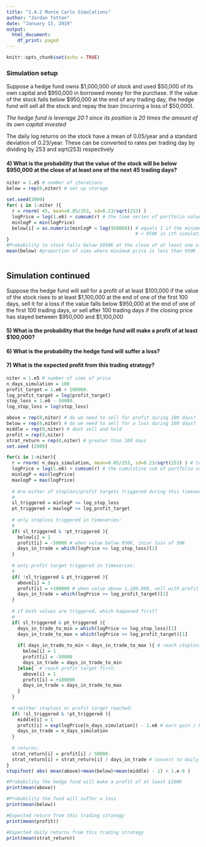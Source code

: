 ---
title: "2.4.2 Monte Carlo Simulations"
author: "Jordan Totten"
date: "January 13, 2019"
output:
  html_document:
    df_print: paged
---

```{r setup, include=FALSE}
knitr::opts_chunk$set(echo = TRUE)
```

### Simulation setup

Suppose a hedge fund owns $1,000,000 of stock and used $50,000 of its own capital and $950,000 in borrowed money for the purchase.
If the value of the stock falls below $950,000 at the end of any trading day, the hedge fund will sell all the stock and repay
the loan (incurring a loss of $50,000).

*The hedge fund is leverage 20:1 since its position is 20 times the amount of its own capital invested*

The daily log returns on the stock have a mean of 0.05/year and a standard deviation of 0.23/year. These can be converted to rates
per trading day by dividing by 253 and sqrt(253) respectively

#### 4) What is the probability that the value of the stock will be below $950,000 at the close of at least one of the next 45 trading days?

```{r}

niter = 1.e5 # number of iterations
below = rep(0,niter) # set up storage

set.seed(2009)
for( i in 1:niter ){
  r = rnorm( 45, mean=0.05/253, sd=0.23/sqrt(253) )
  logPrice = log(1.e6) + cumsum(r) # the time series of portfolio values
  minlogP = min(logPrice)
  below[i] = as.numeric(minlogP < log(950000)) # equals 1 if the minimum price over 45 days is 
                                               # < 950K in ith simulation
}
#Probability to stock falls below $950K at the close of at least one of the next 45 trading days
mean(below) #proportion of sims where minimum price is less than 950K
        
```

## Simulation continued
Suppose the hedge fund will sell for a profit of at least $100,000
if the value of the stock rises to at least $1,100,000 at the end of one of the first 
100 days, sell it for a loss if the value falls below $950,000 at the end of one 
of the first 100 trading days, or sell after 100 trading days if the closing price has 
stayed between $950,000 and $1,100,000
 
#### 5) What is the probability that the hedge fund will make a profit of at least $100,000?

#### 6) What is the probability the hedge fund will suffer a loss?

#### 7) What is the expected profit from this trading strategy?


```{r}
niter = 1.e5 # number of sims of price
n_days_simulation = 100
profit_target = 1.e6 + 100000.
log_profit_target = log(profit_target)
stop_loss = 1.e6 - 50000.
log_stop_loss = log(stop_loss)

above = rep(0,niter) # do we need to sell for profit during 100 days?
below = rep(0,niter) # do we need to sell for a loss during 100 days?
middle = rep(0,niter) # dont sell and hold 
profit = rep(0,niter)
strat_return = rep(0,niter) # greater than 100 days
set.seed (2009)

for(i in 1:niter){
  r = rnorm( n_days_simulation, mean=0.05/253, sd=0.23/sqrt(253) ) # trade for n simulated days 
  logPrice = log(1.e6) + cumsum(r) # the cumulative sum of portfolio values
  minlogP = min(logPrice)
  maxlogP = max(logPrice)
  
  # Are either of stoploss/profit targets triggered during this timeseries?: 
  #
  sl_triggered = minlogP <= log_stop_loss
  pt_triggered = maxlogP >= log_profit_target
  
  # only stoploss triggered in timeseries: 
  # 
  if( sl_triggered & !pt_triggered ){ 
    below[i] = 1
    profit[i] = -50000 # when value below 950K, incur loss of 50K
    days_in_trade = which(logPrice <= log_stop_loss)[1] 
  }
  
  # only profit target triggered in timeseries: 
  # 
  if( !sl_triggered & pt_triggered ){ 
    above[i] = 1
    profit[i] = +100000 # when value above 1,100,000, sell with profit of 100K
    days_in_trade = which(logPrice >= log_profit_target)[1] 
  }
  
  # if both values are triggered, which happened first?
  #
  if( sl_triggered & pt_triggered ){ 
    days_in_trade_to_min = which(logPrice <= log_stop_loss)[1] 
    days_in_trade_to_max = which(logPrice >= log_profit_target)[1] 
    
    if( days_in_trade_to_min < days_in_trade_to_max ){ # reach stoploss first: 
      below[i] = 1
      profit[i] = -50000
      days_in_trade = days_in_trade_to_min
    }else{  # reach profit target first: 
      above[i] = 1 
      profit[i] = +100000
      days_in_trade = days_in_trade_to_max
    }
  }
  
  # neither stoploss or profit target reached: 
  if( !sl_triggered & !pt_triggered ){
    middle[i] = 1
    profit[i] = exp(logPrice[n_days_simulation]) - 1.e6 # earn gain / below 1
    days_in_trade = n_days_simulation
  }
  
  # returns: 
  strat_return[i] = profit[i] / 50000.
  strat_return[i] = strat_return[i] / days_in_trade # convert to daily returns 
}
stopifnot( abs( mean(above)+mean(below)+mean(middle) - 1) < 1.e-6 )

#Probability the hedge fund will make a profit of at least $100K
print(mean(above))

#Probability the fund will suffer a loss
print(mean(below))

#Expected return from this trading strategy
print(mean(profit))

#Expected daily returns from this trading strategy
print(mean(strat_return))

```


